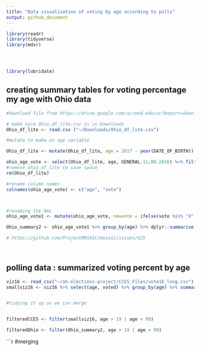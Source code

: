```yaml
---
title: "Data visualization of voting by age according to polls"
output: github_document
---
```


```r
library(readr)
library(tidyverse)
library(mdsr)




library(lubridate)

```
## creating summary tables for voting percentage my age with Ohio data
```r
#download file from https://drive.google.com/a/reed.edu/uc?export=download&confirm=vfYf&id=0B16R3n7VKQteeEh5SmozTXRVb2s

# make sure Ohio_df_lite.csv is in Downloads
Ohio_df_lite <- read.csv ("~/Downloads/Ohio_df_lite.csv")

#mutate to make an age variable

Ohio_df_lite <- mutate(Ohio_df_lite, age = 2017 - year(DATE_OF_BIRTH))

ohio_age_vote <- select(Ohio_df_lite, age, GENERAL.11.08.2016) %>% filter(age < 99)
#remove ohio_df_lite to save space
rm(Ohio_df_lite)

#rename column names
colnames(ohio_age_vote) <- c("age", "vote")



#renaming the NAs
ohio_age_vote1 <- mutate(ohio_age_vote, newvote = ifelse(vote %in% "X", "X", "O"))

Ohio_summary2 <- ohio_age_vote1 %>% group_by(age) %>% dplyr::summarise(perc = base::mean(newvote == "X"))

# https://github.com/ProjectMOSAIC/mosaic/issues/625
 
  
```



##  polling data : summarized voting percent by age

``` r
viz16 <- read_csv("~/oh-elections-project/CCES_Files/vote16_long.csv")
smallviz16 <- viz16 %>% select(age, voted) %>% group_by(age) %>% summarize(percent_voted = base::mean(voted == "yes"))



```

```r
#tidying it up so we can merge


filteredCCES <- filter(smallviz16, age > 19 | age < 99) 

filteredOhio <- filter(Ohio_summary2, age > 19 | age < 99)

```


```r
#merging


